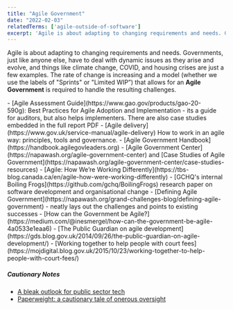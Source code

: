```yaml
---
title: "Agile Government"
date: "2022-02-03"
relatedTerms: ['agile-outside-of-software']
excerpt: 'Agile is about adapting to changing requirements and needs. Governments, just like anyone'
---
```


Agile is about adapting to changing requirements and needs. Governments, just like anyone else, have to deal with dynamic issues as they arise and evolve, and things like climate change, COVID, and housing crises are just a few examples. The rate of change is increasing and a model (whether we use the labels of "Sprints" or "Limited WIP”) that allows for an **Agile Government** is required to handle the resulting challenges.

<HighlightBox heading="Resource Links" variant="resourceLinks">
- [Agile Assessment Guide](https://www.gao.gov/products/gao-20-590g): Best Practices for Agile Adoption and Implementation - its a guide for auditors, but also helps implementers. There are also case studies embedded in the full report PDF
- [Agile delivery](https://www.gov.uk/service-manual/agile-delivery) How to work in an agile way: principles, tools and governance.
- [Agile Government Handbook](https://handbook.agilegovleaders.org)
- [Agile Government Center](https://napawash.org/agile-government-center) and [Case Studies of Agile Government](https://napawash.org/agile-government-center/case-studies-resources)
- [Agile: How We’re Working Differently](https://tbs-blog.canada.ca/en/agile-how-were-working-differently)
- [GCHQ's internal Boiling Frogs](https://github.com/gchq/BoilingFrogs) research paper on software development and organisational change
- [Defining Agile Government](https://napawash.org/grand-challenges-blog/defining-agile-government) - neatly lays out the challenges and points to existing successes
- [How can the Government be Agile?](https://medium.com/@inesmergel/how-can-the-government-be-agile-4a0533e1eaa6)
- [The Public Guardian on agile development](https://gds.blog.gov.uk/2014/09/26/the-public-guardian-on-agile-development/)
- [Working together to help people with court fees](https://mojdigital.blog.gov.uk/2015/10/23/working-together-to-help-people-with-court-fees/)

##### Cautionary Notes

- [A bleak outlook for public sector tech](https://sboots.ca/2021/12/15/a-bleak-outlook-for-public-sector-tech/)
- [Paperweight: a cautionary tale of onerous oversight](https://federal-field-notes.ca/articles/2021-12-15-paperweight/?utm_content=buffer8e948&utm_medium=social&utm_source=twitter.com&utm_campaign=buffer#numbers-note)
</HighlightBox>
